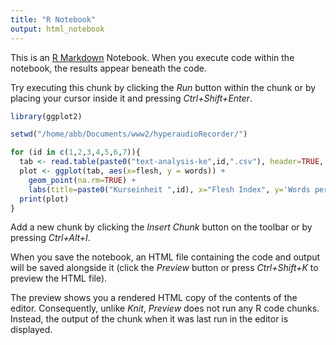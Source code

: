 ```yaml
---
title: "R Notebook"
output: html_notebook
---
```


This is an [R Markdown](http://rmarkdown.rstudio.com) Notebook. When you execute code within the notebook, the results appear beneath the code. 

Try executing this chunk by clicking the *Run* button within the chunk or by placing your cursor inside it and pressing *Ctrl+Shift+Enter*. 

```r
library(ggplot2)

setwd("/home/abb/Documents/www2/hyperaudioRecorder/")

for (id in c(1,2,3,4,5,6,7)){
  tab <- read.table(paste0("text-analysis-ke",id,".csv"), header=TRUE, sep=",")
  plot <- ggplot(tab, aes(x=flesh, y = words)) + 
    geom_point(na.rm=TRUE) +
    labs(title=paste0("Kurseinheit ",id), x="Flesh Index", y='Words per sentence')
  print(plot)
}


```

Add a new chunk by clicking the *Insert Chunk* button on the toolbar or by pressing *Ctrl+Alt+I*.

When you save the notebook, an HTML file containing the code and output will be saved alongside it (click the *Preview* button or press *Ctrl+Shift+K* to preview the HTML file).

The preview shows you a rendered HTML copy of the contents of the editor. Consequently, unlike *Knit*, *Preview* does not run any R code chunks. Instead, the output of the chunk when it was last run in the editor is displayed.
